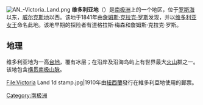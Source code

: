 {{unreferenced|time=2009-12-19T05:27:31+00:00}}
{{NoteTA
|G1=PoliticiansUK
|G2=People
|G3=Country
}}
[[File:AN_-Victoria_Land.png|thumb]]
'''维多利亚地'''（{{lang-en|Victoria Land}}）是[[南极洲|南极洲]]上的一个地区，位于[[罗斯海|罗斯海]]以东，[[威尔克斯地|威尔克斯地]]以西。该地于1841年由[[詹姆斯·克拉克·罗斯|詹姆斯·克拉克·罗斯]]发现，并以[[维多利亚_(英国女王)|维多利亚女王]]命名此地。该地早期的探险者有道格拉斯·梅森和詹姆斯·克拉克·罗斯。

== 地理 ==
维多利亚地为一高[[台地|台地]]，覆有冰层；在沿岸及沿海岛屿上有世界最大[[火山|火山]]群之一。该地包含[[横贯南极山脉|横贯南极山脉]]。
<gallery>
File:Victoria Land 1d stamp.jpg|1910年由[[新西兰|紐西蘭]]發行在維多利亞地使用的郵票。
</gallery>

{{南極洲主題}}
{{Authority control}}
[[Category:南极洲|Category:南极洲]]